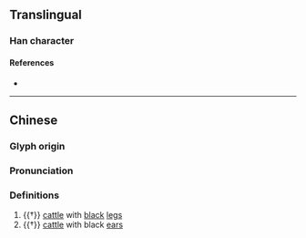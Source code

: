 {{character info}}
==Translingual==

===Han character===
{{Han char|rn=93|rad=牛|as=08|sn=12|four=29512|canj=HQFQU|ids=⿰牜卷}}

====References====
* {{Han ref|kx=0702.110|dkj=20059|dj=1115.160|hdz=31814.040|uh=7288|ud=29320|bh=DA68|bd=55912}}

----
==Chinese==
{{zh-forms}}

===Glyph origin===
{{Han etym}}

===Pronunciation===
{{zh-pron
|m=quán
|mc=y
|oc=y
|cat=n
}}

===Definitions===
{{zh-hanzi}}

# {{†}} [[cattle]] with [[black]] [[leg]]s
# {{†}} [[cattle]] with black [[ear]]s